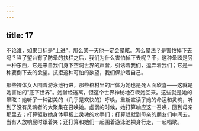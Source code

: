 ```yaml
---
---
---
```

title: 17
---



不论谁，如果目标是“上进”，那么某一天他一定会晕眩。怎么晕法？是害怕掉下去吗？当了望台有了防晕的扶栏之后，我们为什么害怕掉下去呢？不，这种晕眩是另一种东西，它是来自我们身下空洞世界的声音，引诱着我们，逗弄着我们；它是一种要倒下去的欲望。抗拒这种可怕的欲望，我们保护着自己。

那些裸体女人围着游泳池行进，那些棺材里的尸体为她也是死人面欣喜——这就是她害怕的“底下世界”。她曾经逃离，但这个世界神秘地召唤她回来。这些就是她的晕眩：她听了一种甜美的（几乎是欢快的）呼唤，重新宣读了她的命运和灵魂，听到了没有灵魂者的大聚集在召唤她。虚弱的时候，她打算响应这一召唤，回到母亲那里去；打算驱散她身体甲板上灵魂的水手们；打算趋就到母亲的朋友们中间去，当有人放响屁时跟着笑；还打算和她们一起围着游泳池裸身行走，一起唱歌。